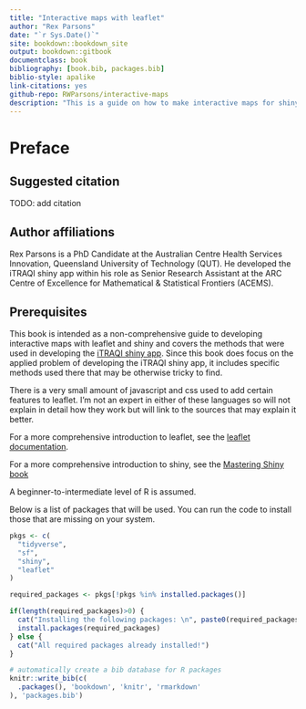 ```yaml
--- 
title: "Interactive maps with leaflet"
author: "Rex Parsons"
date: "`r Sys.Date()`"
site: bookdown::bookdown_site
output: bookdown::gitbook
documentclass: book
bibliography: [book.bib, packages.bib]
biblio-style: apalike
link-citations: yes
github-repo: RWParsons/interactive-maps
description: "This is a guide on how to make interactive maps for shiny apps with leaflet. It covers the methods used to developed the iTRAQI app."
---
```



# Preface {-}


## Suggested citation {-}
TODO: add citation

## Author affiliations {-}
Rex Parsons is a PhD Candidate at the Australian Centre Health Services Innovation, Queensland University of Technology (QUT). He developed the iTRAQI shiny app within his role as Senior Research Assistant at the ARC Centre of Excellence for Mathematical & Statistical Frontiers (ACEMS).


## Prerequisites {-}

This book is intended as a non-comprehensive guide to developing interactive maps with leaflet and shiny and covers the methods that were used in developing the [iTRAQI shiny app](https://access.healthequity.link/). Since this book does focus on the applied problem of developing the iTRAQI shiny app, it includes specific methods used there that may be otherwise tricky to find.

There is a very small amount of javascript and css used to add certain features to leaflet. I'm not an expert in either of these languages so will not explain in detail how they work but will link to the sources that may explain it better.

For a more comprehensive introduction to leaflet, see the 
[leaflet documentation](https://rstudio.github.io/leaflet/).

For a more comprehensive introduction to shiny, see the 
[Mastering Shiny book](https://mastering-shiny.org/)

A beginner-to-intermediate level of R is assumed.

Below is a list of packages that will be used. You can run the code to install those that are missing on your system.

```r
pkgs <- c(
  "tidyverse",
  "sf",
  "shiny",
  "leaflet"
)

required_packages <- pkgs[!pkgs %in% installed.packages()]

if(length(required_packages)>0) {
  cat("Installing the following packages: \n", paste0(required_packages, collapse=", "))
  install.packages(required_packages)
} else {
  cat("All required packages already installed!")
}
```



```r
# automatically create a bib database for R packages
knitr::write_bib(c(
  .packages(), 'bookdown', 'knitr', 'rmarkdown'
), 'packages.bib')
```


